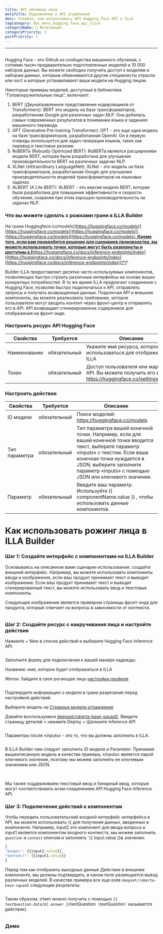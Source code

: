 ```yaml
---
title: API обломков лица
metaTitle: Подключение к API ограбления
desc: Узнайте, как использовать API Hugging Face API в ILLA
tagCategory: doc_menu_hugging_face_api_click
categoryName: 🔨 Интеграции
categoryPriority: 3
postPriority: 1
---
```


* * *

## <h2 hidden>API ограбления</h2>

Hugging Face - это Github из сообщества машинного обучения, с сотнями тысяч предварительно подготовленных моделей и 10 000 наборов данных. Вы можете свободно получить доступ к моделям и наборам данных, которым обмениваются другие специалисты отрасли или хост и которые устанавливают ваши модели на Hugging лицом.

Некоторые примеры моделей, доступные в библиотеке "Головокружительные лица", включают:

1.  BERT (Двунаправленное представление кодировщиков от Transformers): BERT это модель на базе трансформаторов, разработанная Google для различных задач NLP. Она добилась самых современных результатов в понимании языка и заданиях машинного перевода.
2.  GPT (Generative Pre-training Transformer): GPT - это еще одна модель на базе трансформаторов, разработанная OpenAI. Он в первую очередь используется для задач генерации языков, таких как перевод и текстовое резюме.
3.  RoBERTa (Robustly Optimized BERT): RoBERTa является расширением модели BERT, которая была разработана для улучшения производительности BERT на различных задачах NLP.
4.  XLNet (eXtraordinary LanguageNet): XLNet - это модель на базе трансформаторов, разработанная Google для улучшения производительности моделей трансформаторов на языковых задачах.
5.  ALBERT (A Lite BERT): ALBERT - это версия модели BERT, которая была разработана для повышения эффективности и скорости обучения, сохраняя при этом хорошую производительность на задачах NLP.

### Что вы можете сделать с рожками грани в ILLA Builder

На грани Huggingface.co/models](https://huggingface.co/models)]([https://huggingface.co/models)]([https://huggingface.co/models)]([https://huggingface.co/models]\(https://huggingface.co/models](https://huggingface.co/models)**. Кроме того, если вам понадобится решение для сценариев производства, вы можете использовать точки, которые могут быть развернуты и доступны в \[**<https://huggingface.co/docs/inference-endpoints/index>]([https://huggingface.co/endpoints/index)]([https://huggingface.co/docs/inference-endpoints/index](https://huggingface.co/docs/inference-endpoints/index))\*\*.

Builder ILLA предоставляет десятки часто используемых компонентов, позволяющих быстро строить различные интерфейсы на основе ваших конкретных потребностей. В то же время ILLA предлагает соединение с Hugging Face, позволяя быстро подключаться к API, отправлять запросы и получать возвращенные данные. Подключая API и внешние компоненты, вы можете реализовать требование, которое пользователи могут вводить контент через фронт-центр и отправлять его в API. API возвращает сгенерированное содержимое для отображения на фронт-энде.

### Настроить ресурс API Hugging Face

| Свойства     | Требуется    | Описание                                                                                              |
| ------------ | ------------ | ----------------------------------------------------------------------------------------------------- |
| Наименование | обязательный | Укажите имя ресурса, которое будет использоваться для отображения в ILLA                              |
| Токен        | обязательный | Доступ пользователя или маркер API. Вы можете получить его в https://huggingface.co/settings/tokens.  |

### Настроить действие

| Свойства      | Требуется    | Описание                                                                                                                                                                                                                                                 |
| ------------- | ------------ | -------------------------------------------------------------------------------------------------------------------------------------------------------------------------------------------------------------------------------------------------------- |
| ID модели     | обязательный | Поиск моделей: https://huggingface.co/models                                                                                                                                                                                                             |
| Тип параметра | обязательный | Тип параметра вашей конечной точки. Например, если для вашей конечной точки вводится текст, выберите параметр «inputs» с текстом. Если ваша конечная точка нуждается в JSON, выберите заполните параметр «inputs» с помощью JSON или ключевого значения. |
| Параметр      | обязательный | Введите ваш параметр. Используйте {{ componentName.value }} , чтобы использовать данные компонентов.                                                                                                                                                     |

# Как использовать рожинг лица в ILLA Builder

### Шаг 1: Создайте интерфейс с компонентами на ILLA Builder

Основываясь на описанном вами сценарии использования, создайте внешний интерфейс. Например, вы можете использовать компоненты ввода и изображения, если ваш продукт принимает текст и выводит изображение. Если ваш продукт принимает текст и выводит сгенерированный текст, вы можете использовать ввод и текстовые компоненты.

Следующее изображение является примером страницы фронт-энда для продукта, который отвечает на вопросы в зависимости от контекста.

<img src='https://cdn.illacloud.com/official-website/img/docs/connect/hfapi1.png' alt="" />

### Шаг 2: Создайте ресурс с накручивания лица и настройте действия

Нажмите + New в списке действий и выберите Hugging Face Inference API.

<img src='https://cdn.illacloud.com/official-website/img/docs/connect/hfapi2.png' alt="" />

Заполните форму для подключения к вашей манере надежды:

Название: имя, которое будет отображаться в ILLA

Жетон: Зайдите в свое рогающее лицо [настройки профиля]([https://huggingface.co/settings/tokens](https://huggingface.co/settings/tokens))

<img src='https://cdn.illacloud.com/official-website/img/docs/connect/hfapi3.png' alt="" />

Подтвердите информацию о модели в грани разрезания перед настройкой действий:

Выберите модель на [Странице модели ограждения]([https://huggingface.co/models](https://huggingface.co/models))

Давайте воспользуемся [deepset/roberta-base-squad2]([https://huggingface.co/deepset/roberta-base-squad2](https://huggingface.co/deepset/roberta-base-squad2)). Введите страницу деталей > нажмите Deploy > Щелкните Inference API

<img src='https://cdn.illacloud.com/official-website/img/docs/connect/hfapi4.png' alt="" />

Параметры после «inputs» - это то, что вы должны заполнить в ILLA. 

<img src='https://cdn.illacloud.com/official-website/img/docs/connect/hfapi5.png' alt="" />

В ILLA Builder нам следует заполнить ID модели и Parameter. Принимая вышеописанную модель в качестве примера, «inputs» является парой ключевого значения, поэтому мы можем заполнять ее ключевым значением или JSON. 

<img src='https://cdn.illacloud.com/official-website/img/docs/connect/hfapi6.png' alt="" />

<img src='https://cdn.illacloud.com/official-website/img/docs/connect/hfapi7.png' alt="" />

Мы также поддерживаем текстовый ввод и бинарный ввод, которые могут соответствовать всем соединениям API Hugging Face Inference API.

### Шаг 3: Подключение действий к компонентам

Чтобы передать пользовательский входной интерфейс интерфейса в API, вы можете использовать {{ для получения данных, введенных в компоненте. Например, input2 это компонент для ввода вопроса и input1 является компонентом входного контекста, мы можем заполнить `question` и `context` ключом и заполнить \`{{ input.value }}в значении:

```jsx
{
"вопрос": {{input2.value}},
"контекст": {{input1.value}}
}
```

Перед тем как отобразить выходные данные Действия в внешнем компоненте, мы должны подтвердить, в каком поле размещается вывод различных моделей. В качестве примера все еще взяв `deepset/roberta-base-squad2` следующие результаты:

<img src='https://cdn.illacloud.com/official-website/img/docs/connect/hfapi8.png' alt="" />

Таким образом, ответ можно получить с помощью `{{ textQuestion.data[0].answer }}`textQuestion` (`textQuestion\` называется действие). 

<img src='https://cdn.illacloud.com/official-website/img/docs/connect/hfapi9.png' alt="" />

### Демо

<img src='https://cdn.illacloud.com/official-website/img/docs/connect/hfapi10.gif' alt="" />

<img src='https://cdn.illacloud.com/official-website/img/docs/connect/hfapi11.gif' alt="" />
